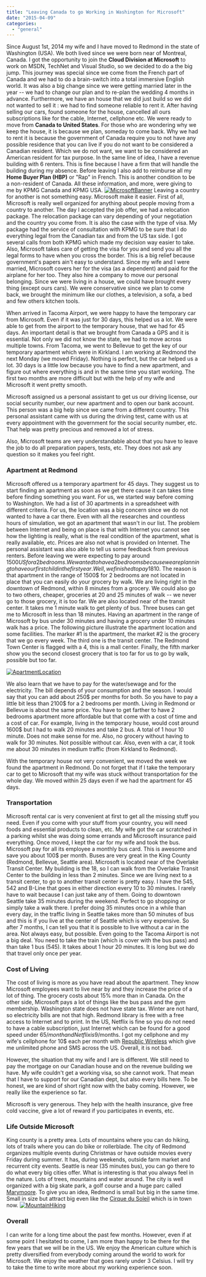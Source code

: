```yaml
---
title: "Leaving Canada to go Working in Washington for Microsoft"
date: "2015-04-09"
categories: 
  - "general"
---
```


Since August 1st, 2014 my wife and I have moved to Redmond in the state of Washington (USA). We both lived since we were born near of Montreal, Canada. I got the opportunity to join the **Cloud Division at Microsoft** to work on MSDN, TechNet and Visual Studio, so we decided to do a the big jump. This journey was special since we come from the French part of Canada and we had to do a brain-switch into a total immersive English world. It was also a big change since we were getting married later in the year -- we had to change our plan and to re-plan the wedding 4 months in advance. Furthermore, we have an house that we did just build so we did not wanted to sell it : we had to find someone reliable to rent it. After having selling our cars, found someone for the house, cancelled all ours subscriptions like for the cable, Internet, cellphone etc. We were ready to move from **Canada to United States**. For those who are wondering why we keep the house, it is because we plan, someday to come back. Why we had to rent it is because the government of Canada require you to not have any possible residence that you can live if you do not want to be considered a Canadian resident. Which we do not want, we want to be considered an American resident for tax purpose. In the same line of idea, I have a revenue building with 6 renters. This is fine because I have a firm that will handle the building during my absence. Before leaving I also add to reimburse all my **Home Buyer Plan (HBP)** or "Rap" in French. This is another condition to be a non-resident of Canada. All these information, and more, were giving to me by KPMG Canada and KPMG USA. [![MicrosoftBanner](http://patrickdesjardins.com/blog/wp-content/uploads/2015/03/MicrosoftBanner-400x93.png)](http://patrickdesjardins.com/blog/leaving-canada-to-go-working-in-washington-for-microsoft/microsoftbanner) Leaving a country for another is not something easy. Microsoft make it easier. First of all, Microsoft is really well organized for anything about people moving from a country to another. The day I accepted the job offer, we had a relocation package. The relocation package can vary depending of your negotiation and the country you come from. It is also the case with the type of visa. My package had the service of consultation with KPMG to be sure that I do everything legal from the Canadian tax and from the US tax side. I got several calls from both KPMG which made my decision way easier to take. Also, Microsoft takes care of getting the visa for you and send you all the legal forms to have when you cross the border. This is a big relief because government's papers ain't easy to understand. Since my wife and I were married, Microsoft covers her for the visa (as a dependent) and paid for the airplane for her too. They also hire a company to move our personal belonging. Since we were living in a house, we could have brought every thing (except ours cars). We were conservative since we plan to come back, we brought the minimum like our clothes, a television, a sofa, a bed and few others kitchen tools.

When arrived in Tacoma Airport, we were happy to have the temporary car from Microsoft. Even if it was just for 30 days, this helped us a lot. We were able to get from the airport to the temporary house, that we had for 45 days. An important detail is that we brought from Canada a GPS and it is essential. Not only we did not know the state, we had to move across multiple towns. From Tacoma, we went to Bellevue to get the key of our temporary apartment which were in Kirkland. I am working at Redmond the next Monday (we moved Friday). Nothing is perfect, but the car helped us a lot. 30 days is a little low because you have to find a new apartment, and figure out where everything is and in the same time you start working. The first two months are more difficult but with the help of my wife and Microsoft it went pretty smooth.

Microsoft assigned us a personal assistant to get us our driving license, our social security number, our new apartment and to open our bank account. This person was a big help since we came from a different country. This personal assistant came with us during the driving test, came with us at every appointment with the government for the social security number, etc. That help was pretty precious and removed a lot of stress.

Also, Microsoft teams are very understandable about that you have to leave the job to do all preparation papers, tests, etc. They does not ask any question so it makes you feel right.

### Apartment at Redmond

Microsoft offered us a temporary apartment for 45 days. They suggest us to start finding an apartment as soon as we get there cause it can takes time before finding something you want. For us, we started way before coming to Washington. We had a list of 30 apartments in a spreadsheet with different criteria. For us, the location was a big concern since we do not wanted to have a car there. Even with all the researches and countless hours of simulation, we got an apartment that wasn't in our list. The problem between Internet and being on place is that with Internet you cannot see how the lighting is really, what is the real condition of the apartment, what is really available, etc. Prices are also not what is provided on Internet. The personal assistant was also able to tell us some feedback from previous renters. Before leaving we were expecting to pay around 1500$US for a 2 bedrooms. We wanted to have a 2 bedrooms because we are planning to have our first child in the first year. Well, we finished to pay 1810$. The reason is that apartment in the range of 1500$ for 2 bedrooms are not located in place that you can easily do your grocery by walk. We are living right in the downtown of Redmond, within 8 minutes from a grocery. We could also go to two others, cheaper, groceries at 20 and 25 minutes of walk -- we never go to those grocery, it is too far. We are also located near of the transit center. It takes me 1 minute walk to get plenty of bus. Three buses can get me to Microsoft in less than 18 minutes. Having an apartment in the range of Microsoft by bus under 30 minutes and having a grocery under 10 minutes walk has a price. The following picture illustrate the apartment location and some facilities. The marker #1 is the apartment, the market #2 is the grocery that we go every week. The third one is the transit center. The Redmond Town Center is flagged with a 4, this is a mall center. Finally, the fifth marker show you the second closest grocery that is too far for us to go by walk, possible but too far.

[![ApartmentLocation](http://patrickdesjardins.com/blog/wp-content/uploads/2015/03/ApartmentLocation-400x219.png)](http://patrickdesjardins.com/blog/leaving-canada-to-go-working-in-washington-for-microsoft/apartmentlocation)

We also learn that we have to pay for the water/sewage and for the electricity. The bill depends of your consumption and the season. I would say that you can add about 250$ per months for both. So you have to pay a little bit less than 2100$ for a 2 bedrooms per month. Living in Redmond or Bellevue is about the same price. You have to get farther to have 2 bedrooms apartment more affordable but that come with a cost of time and a cost of car. For example, living in the temporary house, would cost around 1600$ but I had to walk 20 minutes and take 2 bus. A total of 1 hour 10 minute. Does not make sense for me. Also, no grocery without having to walk for 30 minutes. Not possible without car. Also, even with a car, it took me about 30 minutes in medium traffic (from Kirkland to Redmond).

With the temporary house not very convenient, we moved the week we found the apartment in Redmond. Do not forget that if I take the temporary car to get to Microsoft that my wife was stuck without transportation for the whole day. We moved within 25 days even if we had the apartment for 45 days.

### Transportation

Microsoft rental car is very convenient at first to get all the missing stuff you need. Even if you come with your stuff from your country, you will need foods and essential products to clean, etc. My wife got the car scratched in a parking whilst she was doing some errands and Microsoft insurance paid everything. Once moved, I kept the car for my wife and took the bus. Microsoft pay for all its employee a monthly bus card. This is awesome and save you about 100$ per month. Buses are very great in the King County (Redmond, Bellevue, Seattle area). Microsoft is located near of the Overlake Transit Center. My building is the 18, so I can walk from the Overlake Transit Center to the building in less than 2 minutes. Since we are living next to a transit center, to go to another transit center is pretty easy. I have the 545, 542 and B-Line that goes in either direction every 10 to 30 minutes. I rarely have to wait because I can just take any of them. Going to downtown Seattle take 35 minutes during the weekend. Perfect to go shopping or simply take a walk there. I prefer doing 35 minutes once in a while than every day, in the traffic living in Seattle takes more than 50 minutes of bus and this is if you live at the center of Seattle which is very expensive. So after 7 months, I can tell you that it is possible to live without a car in the area. Not always easy, but possible. Even going to the Tacoma Airport is not a big deal. You need to take the train (which is cover with the bus pass) and than take 1 bus (545). It takes about 1 hour 20 minutes. It is long but we do that travel only once per year.

### Cost of Living

The cost of living is more as you have read about the apartment. They know Microsoft employees want to live near by and they increase the price of a lot of thing. The grocery costs about 15% more than in Canada. On the other side, Microsoft pays a lot of things like the bus pass and the gym membership. Washington state does not have state tax. Winter are not hard, so electricity bills are not that high. Redmond library is free with a free access to Internet and to print. In the US, Netflix is fine so you do not need to have a cable subscription, just Internet which can be found for a good speed under 65$/month and Netflix is 9$/months. I got my cellphone and my wife's cellphone for 10$ each per month with [Republic Wireless](https://republicwireless.com/) which give me unlimited phone and SMS across the US. Overall, it is not bad.

However, the situation that my wife and I are is different. We still need to pay the mortgage on our Canadian house and on the revenue building we have. My wife couldn't get a working visa, so she cannot work. That mean that I have to support for our Canadian dept, but also every bills here. To be honest, we are kind of short right now with the baby coming. However, we really like the experience so far.

Microsoft is very generous. They help with the health insurance, give free cold vaccine, give a lot of reward if you participates in events, etc.

### Life Outside Microsoft

King county is a pretty area. Lots of mountains where you can do hiking, lots of trails where you can do bike or rollerblade. The city of Redmond organizes multiple events during Christmas or have outside movies every Friday during summer. It has, during weekends, outside farm market and recurrent city events. Seattle is near (35 minutes bus), you can go there to do what every big cities offer. What is interesting is that you always feel in the nature. Lots of trees, mountains and water around. The city is well organized with a big skate park, a golf course and a huge parc called [Marymoore](http://www.kingcounty.gov/recreation/parks/inventory/marymoor.aspx). To give you an idea, Redmond is small but big in the same time. Small in size but attract big even like the [Cirque du Soleil](https://www.cirquedusoleil.com/en/shows/kurios/tickets/seattle.aspx) which is in town now. [![MountainHiking](http://patrickdesjardins.com/blog/wp-content/uploads/2015/03/MountainHiking-400x266.jpg)](http://patrickdesjardins.com/blog/leaving-canada-to-go-working-in-washington-for-microsoft/mountainhiking)

### Overall

I can write for a long time about the past few months. However, even if at some point I hesitated to come, I am more than happy to be there for the few years that we will be in the US. We enjoy the American culture which is pretty diversified from everybody coming around the world to work for Microsoft. We enjoy the weather that goes rarely under 3 Celsius. I will try to take the time to write more about my working experience soon.
